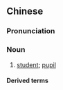 {{also|学子}}
==Chinese==
{{zh-forms|s=学子}}

===Pronunciation===
{{zh-pron
|m=xuézǐ
|mn=ha̍k-chú
|cat=n
}}

===Noun===
{{zh-noun}}

# {{lb|zh|literary}} [[student]]; [[pupil]]

====Derived terms====
{{zh-der|莘莘學子}}